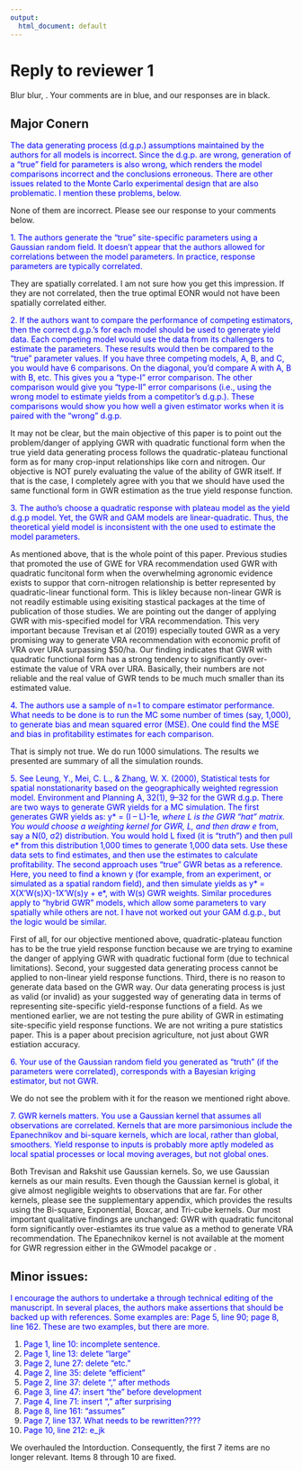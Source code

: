 ```yaml
---
output:
  html_document: default
---
```


# Reply to reviewer 1

Blur blur, . Your comments are in blue, and our responses are in black.

## Major Conern

<span style = "color: blue;"> The data generating process (d.g.p.) assumptions maintained by the authors for all models is incorrect. Since the d.g.p. are wrong, generation of a "true" field for parameters is also wrong, which renders the model comparisons incorrect and the conclusions erroneous. There are other issues related to the Monte Carlo experimental design that are also problematic. I mention these problems, below. </span>

None of them are incorrect. Please see our response to your comments below.

<span style = "color: blue;"> 1. The authors generate the "true" site-specific parameters using a Gaussian random field. It doesn't appear that the authors allowed for correlations between the model parameters. In practice, response parameters are typically correlated. </span>

They are spatially correlated. I am not sure how you get this impression. If they are not correlated, then the true optimal EONR would not have been spatially correlated either.

<span style = "color: blue;"> 2. If the authors want to compare the performance of competing estimators, then the correct d.g.p.'s for each model should be used to generate yield data. Each competing model would use the data from its challengers to estimate the parameters. These results would then be compared to the “true” parameter values. If you have three competing models, A, B, and C, you would have 6 comparisons. On the diagonal, you'd compare A with A, B with B, etc. This gives you a "type-I" error comparison. The other comparison would give you "type-II" error comparisons (i.e., using the wrong model to estimate yields from a competitor's d.g.p.). These comparisons would show you how well a given estimator works when it is paired with the "wrong" d.g.p. </span>

It may not be clear, but the main objective of this paper is to point out the problem/danger of applying GWR with quadratic functional form when the true yield data generating process follows the quadratic-plateau functional form as for many crop-input relationships like corn and nitrogen. Our objective is NOT purely evaluating the value of the ability of GWR itself. If that is the case, I completely agree with you that we should have used the same functional form in GWR estimation as the true yield response function.  

<span style = "color: blue;"> 3. The autho's choose a quadratic response with plateau model as the yield d.g.p model. Yet, the GWR and GAM models are linear-quadratic. Thus, the theoretical yield model is inconsistent with the one used to estimate the model parameters. </span>

As mentioned above, that is the whole point of this paper. Previous studies that promoted the use of GWE for VRA recommendation used GWR with quadratic funcitonal form when the overwhelming agronomic evidence exists to suppor that corn-nitrogen relationship is better represented by quadratic-linear functional form. This is likley because non-linear GWR is not readily estimable using exisiting stastical packages at the time of publication of those studies. We are pointing out the danger of applying GWR with mis-specified model for VRA recommendation. This very important because Trevisan et al (2019) especially touted GWR as a very promising way to generate VRA recommendation with economic profit of VRA over URA surpassing $50/ha. Our finding indicates that GWR with quadratic functional form has a strong tendency to significantly over-estimate the value of VRA over URA. Basically, their numbers are not reliable and the real value of GWR tends to be much much smaller than its estimated value.

<span style = "color: blue;"> 4. The authors use a sample of n=1 to compare estimator performance. What needs to be done is to run the MC some number of times (say, 1,000), to generate bias and mean squared error (MSE). One could find the MSE and bias in profitability estimates for each comparison. </span>

That is simply not true. We do run 1000 simulations. The results we presented are summary of all the simulation rounds.

<span style = "color: blue;"> 5. See Leung, Y., Mei, C. L., & Zhang, W. X. (2000), Statistical tests for spatial nonstationarity based on the geographically weighted regression model. Environment and Planning A, 32(1), 9–32 for the GWR d.g.p. There are two ways to generate GWR yields for a MC simulation. The first generates GWR yields as: y* = (I – L)-1e*, where L is the GWR “hat” matrix. You would choose a weighting kernel for GWR, L, and then draw e* from, say a N(0, σ2) distribution. You would hold L fixed (it is “truth”) and then pull e* from this distribution 1,000 times to generate 1,000 data sets. Use these data sets to find estimates, and then use the estimates to calculate profitability. The second approach uses “true” GWR betas as a reference. Here, you need to find a known y (for example, from an experiment, or simulated as a spatial random field), and then simulate yields as y* = X(X’W(s)X)-1X’W(s)y + e*, with W(s) GWR weights. Similar procedures apply to “hybrid GWR” models, which allow some parameters to vary spatially while others are not. I have not worked out your GAM d.g.p., but the logic would be similar. </span>

First of all, for our objective mentioned above, quadratic-plateau function has to be the true yield response function because we are trying to examine the danger of applying GWR with quadratic fuctional form (due to technical limitations). Second, your suggested data generating process cannot be applied to non-linear yield response functions. Third, there is no reason to generate data based on the GWR way. Our data generating process is just as valid (or invalid) as your suggested way of generating data in terms of representing site-specific yield-response functions of a field. As we mentioned earlier, we are not testing the pure ability of GWR in estimating site-specific yield response functions. We are not writing a pure statistics paper. This is a paper about precision agriculture, not just about GWR estiation accuracy.  

<span style = "color: blue;"> 6. Your use of the Gaussian random field you generated as "truth" (if the parameters were correlated), corresponds with a Bayesian kriging estimator, but not GWR. </span>

We do not see the problem with it for the reason we mentioned right above.

<span style = "color: blue;"> 7. GWR kernels matters. You use a Gaussian kernel that assumes all observations are correlated. Kernels that are more parsimonious include the Epanechnikov and bi-square kernels, which are local, rather than global, smoothers. Yield response to inputs is probably more aptly modeled as local spatial processes or local moving averages, but not global ones. </span>

Both Trevisan and Rakshit use Gaussian kernels. So, we use Gaussian kernels as our main results. Even though the Gaussian kernel is global, it give almost negligible weights to observations that are far. For other kernels, please see the supplementary appendix, which provides the results using the Bi-square, Exponential, Boxcar, and Tri-cube kernels. Our most important qualitative findings are unchanged: GWR with quadratic funcitonal form significantly over-estiamtes its true value as a method to generate VRA recommendation. The Epanechnikov kernel is not available at the moment for GWR regression either in the GWmodel pacakge or .

## Minor issues:

<span style = "color: blue;">
I encourage the authors to undertake a through technical editing of the manuscript. In several places, the authors make assertions that should be backed up with references. Some examples are: Page 5, line 90; page 8, line 162. These are two examples, but there are more.
</span>

1. <span style = "color: blue;">Page 1, line 10: incomplete sentence.</span>
1. <span style = "color: blue;">Page 1, line 13: delete “large”</span>
1. <span style = "color: blue;">Page 2, lune 27: delete “etc.”</span>
1. <span style = "color: blue;">Page 2, line 35: delete “efficient”</span>
1. <span style = "color: blue;">Page 2, line 37: delete “,” after methods</span>
1. <span style = "color: blue;">Page 3, line 47: insert “the” before development </span>
1. <span style = "color: blue;">Page 4, line 71: insert “,” after surprising</span>
1. <span style = "color: blue;">Page 8, line 161: “assumes”</span>
1. <span style = "color: blue;">Page 7, line 137. What needs to be rewritten???? </span>
1. <span style = "color: blue;">Page 10, line 212: e_jk </span>

We overhauled the Intorduction. Consequently, the first 7 items are no longer relevant. Items 8 through 10 are fixed.
